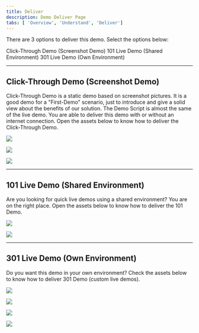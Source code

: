 ```yaml
---
title: Deliver
description: Demo Deliver Page
tabs: [ 'Overview', 'Understand', 'Deliver']
---
```



There are 3 options to deliver this demo. Select the options below:

<AnchorLinks>
  <AnchorLink>Click-Through Demo (Screenshot Demo)</AnchorLink>
  <AnchorLink>101 Live Demo (Shared Environment)</AnchorLink>
  <AnchorLink>301 Live Demo (Own Environment)</AnchorLink>
</AnchorLinks>

***

## Click-Through Demo (Screenshot Demo)

Click-Through Demo is a static demo based on screenshot pictures. It is a good demo for a "First-Demo" scenario, just to introduce and give a solid view about the benefits of our solution. The Demo Script is almost the same of the live demo. You are able to deliver this demo with or without an internet connection. Open the assets below to know how to deliver the Click-Through Demo.

<Row>

<Column colLg={4} colMd={4} noGutterMdLeft>
<ArticleCard
    color="dark"
    title="Online Demo Link"
    href="https://ibm.invisionapp.com/share/2SO0YKSA74R"
    author="Access the Online Demo"
    actionIcon="arrowRight"
    >

![](images/lecture.png)

</ArticleCard>
</Column>

<Column colLg={4} colMd={4} noGutterMdLeft>
<ArticleCard
    color="dark"
    title="Offline Demo File"
    href="https://ibm.box.com/s/rfa27hwvvjn3jo5pu8m4f8kizn9b3gp2"
    author="Download the Offline Demo File"
    actionIcon="arrowRight"
    >

![](images/lecture.png)

</ArticleCard>
</Column>

<Column colLg={4} colMd={4} noGutterMdLeft>
<ArticleCard
    color="dark"
    title="Click-Through Demo Script"
    href="/salesdemos/carrepair-new/301-demoscript"
    author="How to navigate in the Demo"
    actionIcon="arrowRight"
    >

![](images/lab.png)

</ArticleCard>
</Column>

</Row>



***

## 101 Live Demo (Shared Environment)

Are you looking for quick live demos using a shared environment? You are on the right place. Open the assets below to know how to deliver the 101 Demo.

<Row>

<Column colLg={4} colMd={4} noGutterMdLeft>
<ArticleCard
    color="dark"
    title="Acessing your Shared Demo Environment"
    href="https://ibm-garage-tsa.github.io/cp4i-demohub/cp4i-on-roks/"
    author="Steps to access your CP4I Demo Environment"
    actionIcon="arrowRight"
    >

![](images/cookbook.png)

</ArticleCard>
</Column>

<Column colLg={4} colMd={4} noGutterMdLeft>
<ArticleCard
    color="dark"
    title="101 Demo Script"
    href="/salesdemos/carrepair-new/301-demoscript"
    author="How to navigate in the Demo"
    actionIcon="arrowRight"
    >

![](images/lab.png)

</ArticleCard>
</Column>

</Row>

***

## 301 Live Demo (Own Environment)

Do you want this demo in your own environment? Check the assets below to know how to deliver 301 Demo (custom live demos).

<Row>

<Column colLg={4} colMd={4} noGutterMdLeft>
<ArticleCard
    color="dark"
    title="Requesting your Demo Environment"
    href="https://ibm-garage-tsa.github.io/cp4i-demohub/cp4i-on-roks/"
    author="Steps to request your CP4I Demo Environment"
    actionIcon="arrowRight"
    >

![](images/cookbook.png)

</ArticleCard>
</Column>

<Column colLg={4} colMd={4} noGutterMdLeft>
<ArticleCard
    color="dark"
    title="Configuring your Environment"
    href="https://pages.github.ibm.com/demox/cloudpak-integration/pdf/carrepair-v0.1.pdf"
    author="Prerequisites and steps to configure your Demo Environment"
    actionIcon="arrowRight"
    >

![](images/cookbook.png)

</ArticleCard>
</Column>

<Column colLg={4} colMd={4} noGutterMdLeft>
<ArticleCard
    color="dark"
    title="Demo Artifacts"
    href="https://github.com/IBM/cp4i-demos/tree/main/cognitive-car-insurance-claims"
    author="Demo Artifacts used in the Demo"
    actionIcon="arrowRight"
    >

![](images/cookbook.png)

</ArticleCard>
</Column>
</Row>

<Row>

<Column colLg={4} colMd={4} noGutterMdLeft>
<ArticleCard
    color="dark"
    title="301 Demo Script"
    href="/salesdemos/carrepair-new/301-demoscript"
    author="How to navigate in the Demo"
    actionIcon="arrowRight"
    >

![](images/lab.png)

</ArticleCard>
</Column>

</Row>
